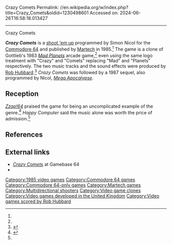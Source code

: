 Crazy Comets
Permalink: //en.wikipedia.org/w/index.php?title=Crazy_Comets&oldid=1230498601
Accessed on: 2024-06-26T16:58:18.013427



------
Crazy Comets
{{Short description|1985 video game}}
{{Infobox video game
| title = Crazy Comets
| image = CrazyComets cover.jpg
| programmer = Simon Nicol
| publisher = [[Martech]]<br>Ricochet
| released = 1985
| platforms = [[Commodore 64]]
| genre = [[Shoot 'em up]]
}}

'''''Crazy Comets''''' is a [[shoot 'em up]] programmed by Simon Nicol for the [[Commodore 64]] and published by [[Martech]] in 1985.<ref name="giantlist"/> The game is a clone of Gottlieb's 1983 ''[[Mad Planets]]'' arcade game,<ref name=zzap8/> even using the same logo treatment with "Crazy" and "Comets" replacing "Mad" and "Planets" respectively. The two music tracks and the sound effects were produced by [[Rob Hubbard]].<ref name="kultpower.de">{{cite web|url=http://www.kultpower.de/archiv/heft_happycomputer_spielesonderheft-2_seite14|title=Kultpower Archiv: Komplettscan Happy Computer Spielesonderheft 2 (1986)|website=www.kultpower.de|access-date=24 March 2018}}</ref> ''Crazy Comets'' was followed by a 1987 sequel, also programmed by Nicol, ''[[Mega Apocalypse]]''.

==Reception==
''[[Zzap!64]]'' praised the game for being an uncomplicated example of the genre.<ref name=zzap8>{{cite journal|url=https://archive.org/details/zzap64-magazine-008|journal=Zzap!64 |issue=8 |date=December 1985 |pages=35 |access-date=24 March 2018 |title=Zzap! Test: Crazy Comets}}</ref> ''Happy Computer'' said the music alone was worth the price of admission.<ref name="kultpower.de"/>

==References==
{{reflist|refs=
<ref name="giantlist">{{cite web |last1=Hague |first1=James |title=The Giant List of Classic Game Programmers |url=https://dadgum.com/giantlist/}}</ref>
}}

==External links==
*[http://gb64.com/game.php?id=1754&d=18&h=0 ''Crazy Comets''] at Gamebase 64
*{{lemon64 game|id=556|name=Crazy Comets}}

{{Shmup-videogame-stub}}

[[Category:1985 video games]]
[[Category:Commodore 64 games]]
[[Category:Commodore 64-only games]]
[[Category:Martech games]]
[[Category:Multidirectional shooters]]
[[Category:Video game clones]]
[[Category:Video games developed in the United Kingdom]]
[[Category:Video games scored by Rob Hubbard]]